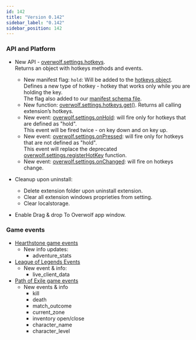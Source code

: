 ```yaml
---
id: 142
title: "Version 0.142"
sidebar_label: "0.142"
sidebar_position: 142
---
```


### API and Platform

* New API - [overwolf.settings.hotkeys](settings/hotkeys).  
  Returns an object with hotkeys methods and events.
  * New manifest flag: `hold`: Will be added to the [hotkeys object](manifest#hotkeys).  
    Defines a new type of hotkey - hotkey that works only while you are holding the key.  
    The flag also added to our [manifest schema file](https://github.com/overwolf/community-gists/blob/master/manifest-schema.json).  
  * New function: [overwolf.settings.hotkeys.get()](settings/hotkeys#getcallback). Returns all calling extension’s hotkeys.
  * New event: [overwolf.settings.onHold](settings/hotkeys#onhold): will fire only for hotkeys that are defined as "hold".  
    This event will be fired twice - on key down and on key up.
  * New event: [overwolf.settings.onPressed](settings/hotkeys#onpressed): will fire only for hotkeys that are not defined as "hold".  
    This event will replace the deprecated [overwolf.settings.registerHotKey](settings#registerhotkeyactionid-callback) function.    
  * New event: [overwolf.settings.onChanged](settings/hotkeys#onchanged):  will fire on hotkeys change. 

* Cleanup upon uninstall:
  * Delete extension folder upon uninstall extension.
  * Clear all extension windows proprieties from setting.
  * Clear localstorage.
* Enable Drag & drop To Overwolf app window.

### Game events

* [Hearthstone game events](games/events/hearthstone#docsNav)
  * New info updates:
    * adventure_stats
* [League of Legends Events](games/events/lol)
  * New event & info:
    * live_client_data
* [Path of Exile game events](games/events/path-of-exile)
  * New events & info
    * kill
    * death
    * match_outcome
    * current_zone
    * inventory open/close
    * character_name
    * character_level
    
